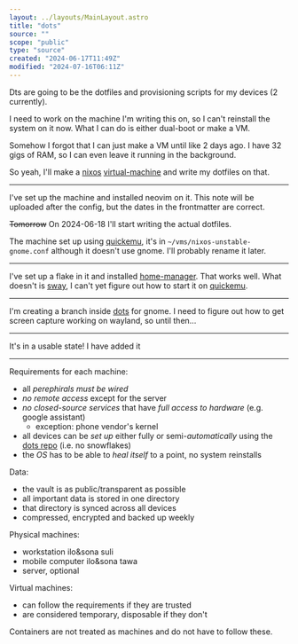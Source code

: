 ```yaml
---
layout: ../layouts/MainLayout.astro
title: "dots"
source: ""
scope: "public"
type: "source"
created: "2024-06-17T11:49Z"
modified: "2024-07-16T06:11Z"
---
```



<NoteMeta name="dots-the-concept" source="" scope="public" type="main" created="2024-06-17T11:50Z" modified="2024-07-16T14:46Z" />

Dts are going to be the dotfiles and provisioning scripts for my devices (2 currently).

I need to work on the machine I'm writing this on, so I can't reinstall the system on it now. What I can do is either dual-boot or make a VM.

Somehow I forgot that I can just make a VM until like 2 days ago. I have 32 gigs of RAM, so I can even leave it running in the background.

So yeah, I'll make a [nixos](/nixos) [virtual-machine](/virtual-machine) and write my dotfiles on that.

---

<NoteMeta name="dots-empty-machine" source="" scope="public" type="main" created="2024-06-17T21:12Z" modified="2024-07-01T17:54Z" />

I've set up the machine and installed neovim on it. This note will be uploaded after the config, but the dates in the frontmatter are correct.

~~Tomorrow~~ On 2024-06-18 I'll start writing the actual dotfiles.

The machine set up using [quickemu](/quickemu), it's in `~/vms/nixos-unstable-gnome.conf` although it doesn't use gnome. I'll probably rename it later.

---

<NoteMeta name="dots-flake" source="" scope="public" type="main" created="2024-06-18T12:11Z" modified="2024-07-01T17:54Z" />

I've set up a flake in it and installed [home-manager](/home-manager). That works well. What doesn't is [sway](/sway), I can't yet figure out how to start it on [quickemu](/quickemu).

---

<NoteMeta name="2024-06-27-gnome" source="" scope="public" type="main" created="2024-06-27T16:27Z" modified="2024-07-10T15:49Z" />

I'm creating a branch inside [dots](/dots) for gnome. I need to figure out how to get screen capture working on wayland, so until then...

---

<NoteMeta name="website-prototype-one-done" source="" scope="public" type="main" created="2024-07-10T15:50Z" modified="2024-07-10T15:50Z" />

It's in a usable state! I have added it

---

<NoteMeta name="dots-rules" source="" scope="public" type="main" created="2024-07-16T06:11Z" modified="2024-07-16T14:45Z" />

Requirements for each machine:
- all *perephirals must be wired*
- *no remote access* except for the server
- *no closed-source services* that have *full access to hardware* (e.g. google assistant)
  - exception: phone vendor's kernel
- all devices can be *set up* either fully or semi-*automatically* using the [dots repo](https://github.com/janElikan/dots) (i.e. no snowflakes)
- the *OS* has to be able to *heal itself* to a point, no system reinstalls

Data:
- the vault is as public/transparent as possible
- all important data is stored in one directory
- that directory is synced across all devices
- compressed, encrypted and backed up weekly

Physical machines:
- workstation <span class="sitelen-pona">ilo&sona suli</span>
- mobile computer <span class="sitelen-pona">ilo&sona tawa</span>
- server, optional

Virtual machines:
- can follow the requirements if they are trusted
- are considered temporary, disposable if they don't

Containers are not treated as machines and do not have to follow these.